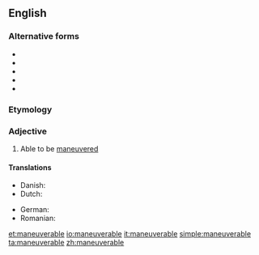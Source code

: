 ==English==

===Alternative forms===
* {{l|en|maneuvrable}}
* {{l|en|manoeuverable}}
* {{l|en|manœuverable}}
* {{l|en|manoeuvrable}}
* {{l|en|manœuvrable}}

===Etymology===
{{suffix|en|maneuver|able}}

===Adjective===
{{en-adj}}

# {{lb|en|often|in combination}} Able to be [[maneuvered]]

====Translations====
{{trans-top|able to be maneuvered}}
* Danish: {{t|da|manøvredygtig}}
* Dutch: {{t+|nl|wendbaar}}
{{trans-mid}}
* German: {{t|de|manövrierfähig}}
* Romanian: {{t+|ro|manevrabil|m}}
{{trans-bottom}}

[[et:maneuverable]]
[[io:maneuverable]]
[[it:maneuverable]]
[[simple:maneuverable]]
[[ta:maneuverable]]
[[zh:maneuverable]]